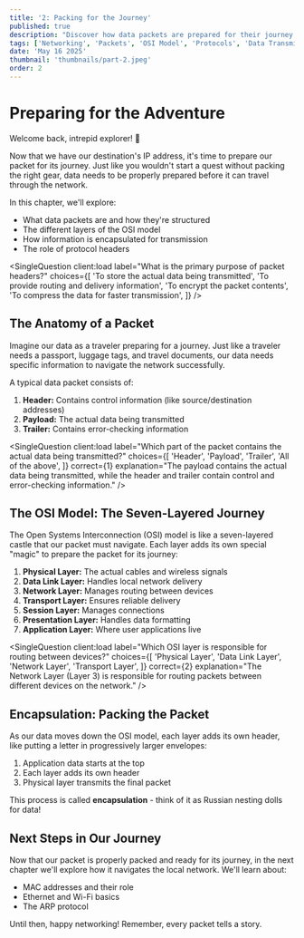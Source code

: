 ```yaml
---
title: '2: Packing for the Journey'
published: true
description: "Discover how data packets are prepared for their journey through the network. We'll explore packet structure, headers, and the OSI model in this chapter of our networking adventure."
tags: ['Networking', 'Packets', 'OSI Model', 'Protocols', 'Data Transmission']
date: 'May 16 2025'
thumbnail: 'thumbnails/part-2.jpeg'
order: 2
---
```



<Begin />

# Preparing for the Adventure

Welcome back, intrepid explorer! 🎒

Now that we have our destination's IP address, it's time to prepare our packet for its journey. Just like you wouldn't start a quest without packing the right gear, data needs to be properly prepared before it can travel through the network.

In this chapter, we'll explore:
- What data packets are and how they're structured
- The different layers of the OSI model
- How information is encapsulated for transmission
- The role of protocol headers

<SingleQuestion
  client:load
  label="What is the primary purpose of packet headers?"
  choices={[
    'To store the actual data being transmitted',
    'To provide routing and delivery information',
    'To encrypt the packet contents',
    'To compress the data for faster transmission',
  ]}
/>
<Spliter />

## The Anatomy of a Packet

Imagine our data as a traveler preparing for a journey. Just like a traveler needs a passport, luggage tags, and travel documents, our data needs specific information to navigate the network successfully.

A typical data packet consists of:
1. **Header:** Contains control information (like source/destination addresses)
2. **Payload:** The actual data being transmitted
3. **Trailer:** Contains error-checking information

<SingleQuestion
  client:load
  label="Which part of the packet contains the actual data being transmitted?"
  choices={[
    'Header',
    'Payload',
    'Trailer',
    'All of the above',
  ]}
  correct={1}
  explanation="The payload contains the actual data being transmitted, while the header and trailer contain control and error-checking information."
/>

<Spliter />

## The OSI Model: The Seven-Layered Journey

The Open Systems Interconnection (OSI) model is like a seven-layered castle that our packet must navigate. Each layer adds its own special "magic" to prepare the packet for its journey:

1. **Physical Layer:** The actual cables and wireless signals
2. **Data Link Layer:** Handles local network delivery
3. **Network Layer:** Manages routing between devices
4. **Transport Layer:** Ensures reliable delivery
5. **Session Layer:** Manages connections
6. **Presentation Layer:** Handles data formatting
7. **Application Layer:** Where user applications live

<SingleQuestion
  client:load
  label="Which OSI layer is responsible for routing between devices?"
  choices={[
    'Physical Layer',
    'Data Link Layer',
    'Network Layer',
    'Transport Layer',
  ]}
  correct={2}
  explanation="The Network Layer (Layer 3) is responsible for routing packets between different devices on the network."
/>

<Spliter />

## Encapsulation: Packing the Packet

As our data moves down the OSI model, each layer adds its own header, like putting a letter in progressively larger envelopes:

1. Application data starts at the top
2. Each layer adds its own header
3. Physical layer transmits the final packet

This process is called **encapsulation** - think of it as Russian nesting dolls for data!

<Spliter />

## Next Steps in Our Journey

Now that our packet is properly packed and ready for its journey, in the next chapter we'll explore how it navigates the local network. We'll learn about:
- MAC addresses and their role
- Ethernet and Wi-Fi basics
- The ARP protocol

Until then, happy networking! Remember, every packet tells a story.
